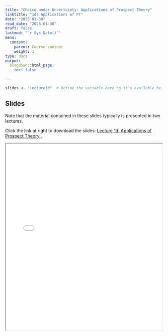 ```yaml
---
title: "Choice under Uncertainty: Applications of Prospect Theory"
linktitle: "1d: Applications of PT"
date: "2025-01-30"
read_date: "2025-01-30"
draft: false
lastmod: "`r Sys.Date()`"
menu:
  content:
    parent: Course content
    weight: 1
type: docs
output:
  blogdown::html_page:
    toc: false

---
```


```r
slides <- "Lecture1d"  # Define the variable here so it's available below
```


## Slides 

Note that the material contained in these slides typically is presented in two lectures.

Click the link at right to download the slides: [Lecture 1d: Applications of Prospect Theory  <i class="fas fa-file-download"></i>](/slides/`r slides`.pdf).

<iframe src="/slides/`r slides`.pdf" width="100%" height="600px"></iframe>
